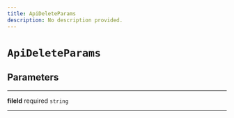 ```yaml
---
title: ApiDeleteParams
description: No description provided.
---
```


# `ApiDeleteParams`

## Parameters

---

**fileId** <span className="optional-status">required</span> `string`

---
